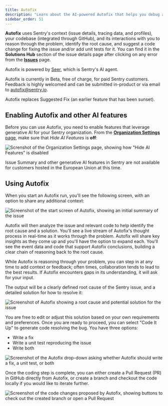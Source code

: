 ```yaml
---
title: Autofix
description: "Learn about the AI-powered Autofix that helps you debug and fix issues faster."
sidebar_order: 51
---
```


**Autofix** uses Sentry's context (issue details, tracing data, and profiles), your codebase (integrated through GitHub), and its interactions with you to reason through the problem, identify the root cause, and suggest a code change for fixing the issue and/or add unit tests for it. You can find it in the **Solutions Hub** section of the issue details page after clicking on any error from the [**Issues**](https://sentry.io/orgredirect/organizations/:orgslug/issues/) page.

Autofix is powered by [Seer](/product/issues/issue-details/seer-ai-features/), which is Sentry's AI agent.

<Alert>

Autofix is currently in Beta, free of charge, for paid Sentry customers. Feedback is highly welcomed and can be submitted in-product or via email to autofix@sentry.io.

</Alert>

<Alert>

Autofix replaces Suggested Fix (an earlier feature that has been sunset).

</Alert>

## Enabling Autofix and other AI features

Before you can use Autofix, you need to enable features that leverage generative AI for your Sentry organization. From the [**Organization Settings** page](https://sentry.io/orgredirect/organizations/:orgslug/settings/organization/), make sure that _Hide AI Features_ is **off**:

![Screnshot of the Organization Settings page, showing how "Hide AI Features" is disabled](../img/org-settings-ai.png)

<Alert>

Issue Summary and other generative AI features in Sentry are not available for customers hosted in the European Union at this time.

</Alert>

## Using Autofix

When you start an Autofix run, you'll see the following screen, with an option to share any additional context:

![Screenshot of the start screen of Autofix, showing an initial summary of the issue](./img/autofix-start-screen.png)

Autofix will then analyze the issue and relevant code to help identify the root cause and a solution. You'll see a live stream of Autofix's thought process in real-time as it works through the problem. Autofix will share key insights as they come up and you'll have the option to expand each. You'll see the event data and code that support Autofix conclusions, building a clear chain of reasoning back to the root cause.

While Autofix is reasoning through your problem, you can step in at any time to add context or feedback; often times, collaboration tends to lead to the best results. If Autofix encounters gaps in its understanding, it will ask for your input.

The output will be a clearly defined root cause of the Sentry issue, and a detailed solution for how to resolve it:

![Screenshot of Autofix showing a root cause and potential solution for the issue](./img/autofix-rootcause.png)

You are free to edit or adjust this solution based on your own requirements and preferences. Once you are ready to proceed, you can select "Code It Up" to generate code resolving the bug. You have three options:

- Write a fix
- Write a unit test reproducing the issue
- Write both

![Screenshot of the Autofix drop-down asking whether Autofix should write a fix, a unit test, or both](./img/autofix-results.png)

Once the coding step is complete, you can either create a Pull Request (PR) in GitHub directly from Autofix, or create a branch and checkout the code locally if you would like to iterate further.

![Screenshot of the code changes proposed by Autofix, showing buttons to check out the created branch or open a Pull Request](./img/pr-options.png)
